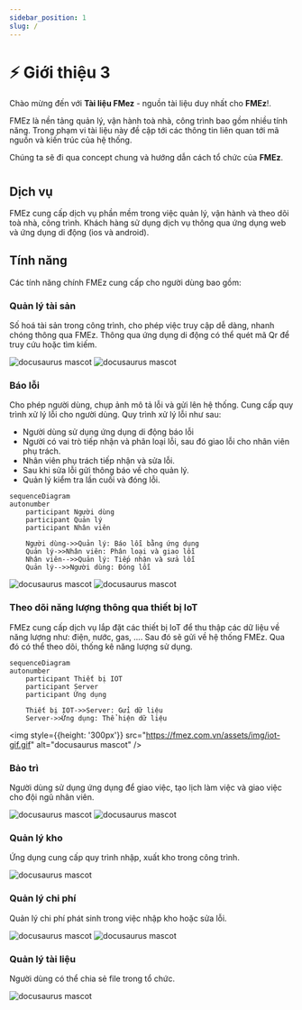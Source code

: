 ```yaml
---
sidebar_position: 1
slug: /
---
```


# ⚡️ Giới thiệu 3

Chào mừng đến với **Tài liệu FMez** - nguồn tài liệu duy nhất cho **FMEz**!.

FMEz là nền tảng quản lý, vận hành toà nhà, công trình bao gồm nhiều tính năng. Trong phạm vi tài liệu này đề cập tới các thông tin liên quan tới mã nguồn và kiến trúc của hệ thống.

Chúng ta sẽ đi qua concept chung và hướng dẫn cách tổ chức của **FMEz**.

#

## Dịch vụ

FMEz cung cấp dịch vụ phần mềm trong việc quản lý, vận hành và theo dõi toà nhà, công trình. Khách hàng sử dụng dịch vụ thông qua ứng dụng web và ứng dụng di động (ios và android).

## Tính năng

Các tính năng chính FMEz cung cấp cho người dùng bao gồm:

### Quản lý tài sản

Số hoá tài sản trong công trình, cho phép việc truy cập dễ dàng, nhanh chóng thông qua FMEz.
Thông qua ứng dụng di động có thể quét mã Qr để truy cứu hoặc tìm kiếm.
<div style={{display:'flex',justifyContent:'center',alignItems:'center'}}>
<img style={{height: '300px'}} src="https://fmez.com.vn/assets/img/am1.png" alt="docusaurus mascot" />
<img style={{height: '300px'}} src="https://fmez.com.vn/assets/img/am1mobile.png" alt="docusaurus mascot" />

</div>

### Báo lỗi

Cho phép người dùng, chụp ảnh mô tả lỗi và gửi lên hệ thống. Cung cấp quy trình xử lý lỗi cho người dùng.
Quy trình xử lý lỗi như sau:

- Người dùng sử dụng ứng dụng di động báo lỗi
- Người có vai trò tiếp nhận và phân loại lỗi, sau đó giao lỗi cho nhân viên phụ trách.
- Nhân viên phụ trách tiếp nhận và sửa lỗi.
- Sau khi sửa lỗi gửi thông báo về cho quản lý.
- Quản lý kiểm tra lần cuối và đóng lỗi.


```mermaid
sequenceDiagram
autonumber
    participant Người dùng
    participant Quản lý
    participant Nhân viên

    Người dùng->>Quản lý: Báo lỗi bằng ứng dụng
    Quản lý->>Nhân viên: Phân loại và giao lỗi
    Nhân viên-->>Quản lý: Tiếp nhận và sửa lỗi
    Quản lý-->>Người dùng: Đóng lỗi
```


<div style={{display:'flex',justifyContent:'center',alignItems:'center'}}>
<img style={{height: '300px'}} src="https://fmez.com.vn/assets/img/rm1mobile.png" alt="docusaurus mascot" />
<img style={{height: '300px'}} src="https://fmez.com.vn/assets/img/rm2.png" alt="docusaurus mascot" />

</div>

### Theo dõi năng lượng thông qua thiết bị IoT

FMEz cung cấp dịch vụ lắp đặt các thiết bị IoT để thu thập các dữ liệu về năng lượng như: điện, nước, gas, .... Sau đó sẽ gửi về hệ thống FMEz.
Qua đó có thể theo dõi, thống kê năng lượng sử dụng.

```mermaid
sequenceDiagram
autonumber
    participant Thiết bị IOT
    participant Server
    participant Ứng dụng

    Thiết bị IOT->>Server: Gửi dữ liệu
    Server->>Ứng dụng: Thể hiện dữ liệu
```

<div style={{display:'flex',justifyContent:'center',alignItems:'center'}}>

<img style={{height: '300px'}} src="https://fmez.com.vn/assets/img/iot-gif.gif" alt="docusaurus mascot" />

</div>

### Bảo trì

Người dùng sử dụng ứng dụng để giao việc, tạo lịch làm việc và giao việc cho đội ngũ nhân viên.
<div style={{display:'flex',justifyContent:'center',alignItems:'center'}}>
<img style={{height: '300px'}} src="https://fmez.com.vn/assets/img/tm1mobile.png" alt="docusaurus mascot" />
<img style={{height: '300px'}} src="https://fmez.com.vn/assets/img/tm2mobile.png" alt="docusaurus mascot" />

</div>

### Quản lý kho

Ứng dụng cung cấp quy trình nhập, xuất kho trong công trình.
<div style={{display:'flex',justifyContent:'center',alignItems:'center'}}>
<img style={{height: '300px'}} src="https://fmez.com.vn/assets/img/whm1.png" alt="docusaurus mascot" />
</div>

### Quản lý chi phí

Quản lý chi phí phát sinh trong việc nhập kho hoặc sửa lỗi.
<div style={{display:'flex',justifyContent:'center',alignItems:'center'}}>
<img style={{height: '300px'}} src="https://fmez.com.vn/assets/img/pm1.png" alt="docusaurus mascot" />
<img style={{height: '300px'}} src="https://fmez.com.vn/assets/img/pm1mobile.png" alt="docusaurus mascot" />

</div>

### Quản lý tài liệu

Người dùng có thể chia sẻ file trong tổ chức.
<div style={{display:'flex',justifyContent:'center',alignItems:'center'}}>
<img style={{height: '300px'}} src="https://fmez.com.vn/assets/img/dc2.png" alt="docusaurus mascot" />

</div>

